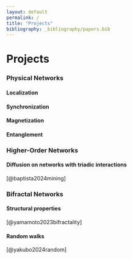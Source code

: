 ```yaml
---
layout: default
permalink: /
title: "Projects"
bibliography: _bibliography/papers.bib
---
```


# Projects

### Physical Networks

#### Localization

#### Synchronization

#### Magnetization

#### Entanglement

<!-- ### Magnetic reversal dynamics on bulk magnets -->

### Higher-Order Networks

#### Diffusion on networks with triadic interactions

[@baptista2024mining]

### Bifractal Networks

#### Structural properties

[@yamamoto2023bifractality]

#### Random walks

[@yakubo2024random]

